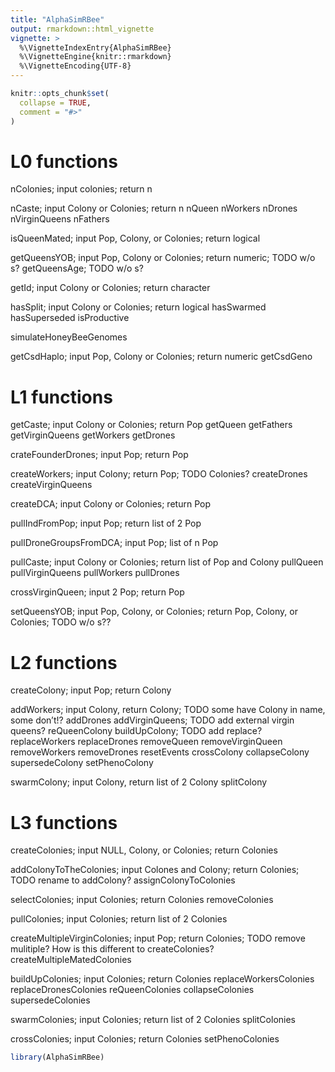 ```yaml
---
title: "AlphaSimRBee"
output: rmarkdown::html_vignette
vignette: >
  %\VignetteIndexEntry{AlphaSimRBee}
  %\VignetteEngine{knitr::rmarkdown}
  %\VignetteEncoding{UTF-8}
---
```


```r
knitr::opts_chunk$set(
  collapse = TRUE,
  comment = "#>"
)
```

# L0 functions 

nColonies; input colonies; return n

nCaste; input Colony or Colonies; return n
nQueen
nWorkers 
nDrones 
nVirginQueens
nFathers

isQueenMated; input Pop, Colony, or Colonies; return logical

getQueensYOB; input Pop, Colony or Colonies; return numeric; TODO w/o s?
getQueensAge; TODO w/o s?

getId; input Colony or Colonies; return character

hasSplit; input Colony or Colonies; return logical
hasSwarmed
hasSuperseded
isProductive

simulateHoneyBeeGenomes

getCsdHaplo; input Pop, Colony or Colonies; return numeric
getCsdGeno

# L1 functions

getCaste; input Colony or Colonies; return Pop
getQueen
getFathers
getVirginQueens
getWorkers
getDrones

crateFounderDrones; input Pop; return Pop

createWorkers; input Colony; return Pop; TODO Colonies?
createDrones
createVirginQueens

createDCA; input Colony or Colonies; return Pop

pullIndFromPop; input Pop; return list of 2 Pop

pullDroneGroupsFromDCA; input Pop; list of n Pop

pullCaste; input Colony or Colonies; return list of Pop and Colony
pullQueen
pullVirginQueens
pullWorkers
pullDrones

crossVirginQueen; input 2 Pop; return Pop

setQueensYOB; input Pop, Colony, or Colonies; return Pop, Colony, or Colonies; TODO w/o s??

# L2 functions

createColony; input Pop; return Colony

addWorkers; input Colony, return Colony; TODO some have Colony in name, some don't!?
addDrones
addVirginQueens; TODO add external virgin queens?
reQueenColony
buildUpColony; TODO add replace?
replaceWorkers
replaceDrones
removeQueen
removeVirginQueen
removeWorkers
removeDrones
resetEvents
crossColony
collapseColony
supersedeColony
setPhenoColony

swarmColony; input Colony, return list of 2 Colony
splitColony

# L3 functions

createColonies; input NULL, Colony, or Colonies; return Colonies

addColonyToTheColonies; input Colones and Colony; return Colonies; TODO rename to addColony?
assignColonyToColonies

selectColonies; input Colonies; return Colonies
removeColonies

pullColonies; input Colonies; return list of 2 Colonies

createMultipleVirginColonies; input Pop; return Colonies; TODO remove mulitiple? How is this different to createColonies?
createMultipleMatedColonies

buildUpColonies; input Colonies; return Colonies
replaceWorkersColonies
replaceDronesColonies
reQueenColonies
collapseColonies
supersedeColonies

swarmColonies; input Colonies; return list of 2 Colonies
splitColonies

crossColonies; input Colonies; return Colonies
setPhenoColonies

```r
library(AlphaSimRBee)
```
